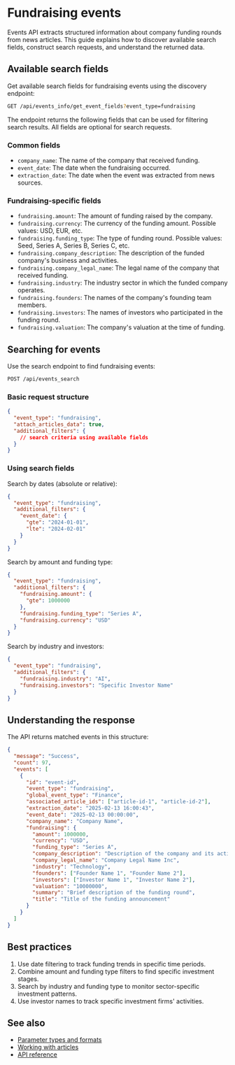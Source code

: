 # Fundraising events

Events API extracts structured information about company funding rounds from
news articles. This guide explains how to discover available search fields,
construct search requests, and understand the returned data.

## Available search fields

Get available search fields for fundraising events using the discovery endpoint:

```bash
GET /api/events_info/get_event_fields?event_type=fundraising
```

The endpoint returns the following fields that can be used for filtering search
results. All fields are optional for search requests.

### Common fields

- `company_name`: The name of the company that received funding.
- `event_date`: The date when the fundraising occurred.
- `extraction_date`: The date when the event was extracted from news sources.

### Fundraising-specific fields

- `fundraising.amount`: The amount of funding raised by the company.
- `fundraising.currency`: The currency of the funding amount. Possible values:
  USD, EUR, etc.
- `fundraising.funding_type`: The type of funding round. Possible values: Seed,
  Series A, Series B, Series C, etc.
- `fundraising.company_description`: The description of the funded company's
  business and activities.
- `fundraising.company_legal_name`: The legal name of the company that received
  funding.
- `fundraising.industry`: The industry sector in which the funded company
  operates.
- `fundraising.founders`: The names of the company's founding team members.
- `fundraising.investors`: The names of investors who participated in the
  funding round.
- `fundraising.valuation`: The company's valuation at the time of funding.

## Searching for events

Use the search endpoint to find fundraising events:

```bash
POST /api/events_search
```

### Basic request structure

```json
{
  "event_type": "fundraising",
  "attach_articles_data": true,
  "additional_filters": {
    // search criteria using available fields
  }
}
```

### Using search fields

Search by dates (absolute or relative):

```json
{
  "event_type": "fundraising",
  "additional_filters": {
    "event_date": {
      "gte": "2024-01-01",
      "lte": "2024-02-01"
    }
  }
}
```

Search by amount and funding type:

```json
{
  "event_type": "fundraising",
  "additional_filters": {
    "fundraising.amount": {
      "gte": 1000000
    },
    "fundraising.funding_type": "Series A",
    "fundraising.currency": "USD"
  }
}
```

Search by industry and investors:

```json
{
  "event_type": "fundraising",
  "additional_filters": {
    "fundraising.industry": "AI",
    "fundraising.investors": "Specific Investor Name"
  }
}
```

## Understanding the response

The API returns matched events in this structure:

```json
{
  "message": "Success",
  "count": 97,
  "events": [
    {
      "id": "event-id",
      "event_type": "fundraising",
      "global_event_type": "Finance",
      "associated_article_ids": ["article-id-1", "article-id-2"],
      "extraction_date": "2025-02-13 16:00:43",
      "event_date": "2025-02-13 00:00:00",
      "company_name": "Company Name",
      "fundraising": {
        "amount": 1000000,
        "currency": "USD",
        "funding_type": "Series A",
        "company_description": "Description of the company and its activities",
        "company_legal_name": "Company Legal Name Inc",
        "industry": "Technology",
        "founders": ["Founder Name 1", "Founder Name 2"],
        "investors": ["Investor Name 1", "Investor Name 2"],
        "valuation": "10000000",
        "summary": "Brief description of the funding round",
        "title": "Title of the funding announcement"
      }
    }
  ]
}
```

## Best practices

1. Use date filtering to track funding trends in specific time periods.
2. Combine amount and funding type filters to find specific investment stages.
3. Search by industry and funding type to monitor sector-specific investment
   patterns.
4. Use investor names to track specific investment firms' activities.

## See also

- [Parameter types and formats](https://newscatcherapi.com/docs/v3/events/overview/parameter-types-and-formats)
- [Working with articles](https://newscatcherapi.com/docs/v3/events/overview/working-with-articles)
- [API reference](https://newscatcherapi.com/docs/v3/events/endpoints/search-events-post)
